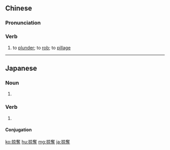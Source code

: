 {{also|掠夺}}
==Chinese==
{{zh-forms|s=掠夺|alt=略奪}}

===Pronunciation===
{{zh-pron
|m=lüèduó
|c=loek6 dyut6
|cat=v
}}

===Verb===
{{zh-verb}}

# to [[plunder]]; to [[rob]]; to [[pillage]]
#: {{zh-x|帝國主義 掠奪 成性。|Imperialism is predatory by nature.}}

{{zh-cat|Intermediate}}

----

==Japanese==
{{ja-kanjitab|りゃく|だつ|yomi=on}}

===Noun===
{{ja-noun|りゃくだつ}}

# {{alternative form of|略奪|lang=ja}}

===Verb===
{{ja-verb-suru|tr=trans|りゃくだつ}}

# {{alternative form of|略奪|lang=ja}}

====Conjugation====
{{ja-suru|りゃくだつ}}

[[ko:掠奪]]
[[hu:掠奪]]
[[mg:掠奪]]
[[ja:掠奪]]